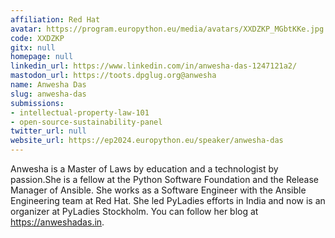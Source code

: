 ```yaml
---
affiliation: Red Hat
avatar: https://program.europython.eu/media/avatars/XXDZKP_MGbtKKe.jpg
code: XXDZKP
gitx: null
homepage: null
linkedin_url: https://www.linkedin.com/in/anwesha-das-1247121a2/
mastodon_url: https://toots.dpglug.org@anwesha
name: Anwesha Das
slug: anwesha-das
submissions:
- intellectual-property-law-101
- open-source-sustainability-panel
twitter_url: null
website_url: https://ep2024.europython.eu/speaker/anwesha-das
---
```


Anwesha is a Master of Laws by education and a technologist by passion.She is a fellow at the Python Software Foundation and the Release Manager of Ansible. She works as a Software Engineer with the Ansible Engineering team at Red Hat. She led PyLadies efforts in India and now is an organizer at PyLadies Stockholm.  You can follow her blog at https://anweshadas.in.
